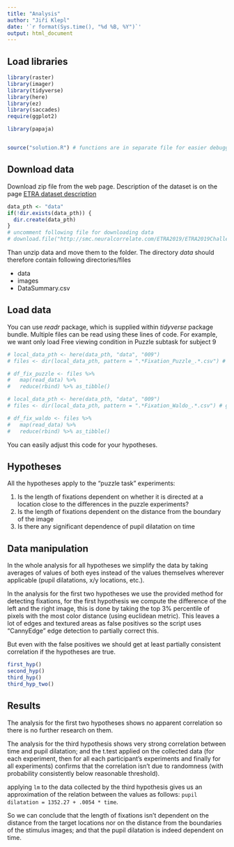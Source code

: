 ```yaml
---
title: "Analysis"
author: "Jiří Klepl"
date: '`r format(Sys.time(), "%d %B, %Y")`'
output: html_document
---
```


## Load libraries

```r
library(raster)
library(imager)
library(tidyverse)
library(here)
library(ez)
library(saccades)
require(ggplot2) 

library(papaja)


source("solution.R") # functions are in separate file for easier debugging
```

## Download data

Download zip file from the web page. Description of the dataset is on the page [ETRA dataset description](https://etra.acm.org/2019/challenge.html)

```r
data_pth <- "data"
if(!dir.exists(data_pth)) {
  dir.create(data_pth)
}
# uncomment following file for downloading data
# download.file("http://smc.neuralcorrelate.com/ETRA2019/ETRA2019Challenge.zip",here(data_pth,"ETRA2019Challenge.zip"))
```

Than unzip data and move them to the folder. The directory *data* should therefore contain following directories/files

- data
- images
- DataSummary.csv

## Load data

You can use *readr* package, which is supplied within *tidyverse* package bundle. Multiple files can be read using these lines of code. For example, we want only load Free viewing condition in Puzzle subtask for subject 9

```r
# local_data_pth <- here(data_pth, "data", "009")
# files <- dir(local_data_pth, pattern = ".*Fixation_Puzzle_.*.csv") # get file names

# df_fix_puzzle <- files %>%
#   map(read_data) %>% 
#   reduce(rbind) %>% as_tibble()

# local_data_pth <- here(data_pth, "data", "009")
# files <- dir(local_data_pth, pattern = ".*Fixation_Waldo_.*.csv") # get file names

# df_fix_waldo <- files %>%
#   map(read_data) %>% 
#   reduce(rbind) %>% as_tibble()

```

You can easily adjust this code for your hypotheses.

## Hypotheses

All the hypotheses apply to the "puzzle task" experiments:

1. Is the length of fixations dependent on whether it is directed at a location close to the differences in the puzzle experiments?
2. Is the length of fixations dependent on the distance from the boundary of the image
3. Is there any significant dependence of pupil dilatation on time

## Data manipulation

In the whole analysis for all hypotheses we simplify the data by taking averages of values of both eyes instead of the values themselves wherever applicable (pupil dilatations, x/y locations, etc.).

In the analysis for the first two hypotheses we use the provided method for detecting fixations, for the first hypothesis we compute the difference of the left and the right image, this is done by taking the top 3% percentile of pixels with the most color distance (using euclidean metric). This leaves a lot of edges and textured areas as false positives so the script uses "CannyEdge" edge detection to partially correct this.

But even with the false positives we should get at least partially consistent correlation if the hypotheses are true.

```r
first_hyp()
second_hyp()
third_hyp()
third_hyp_two()
```

## Results

The analysis for the first two hypotheses shows no apparent correlation so there is no further research on them.

The analysis for the third hypothesis shows very strong correlation between time and pupil dilatation; and the t.test applied on the collected data (for each experiment, then for all each participant's experiments and finally for all experiments) confirms that the correlation isn't due to randomness (with probability consistently below reasonable threshold).

applying `lm` to the data collected by the third hypothesis gives us an approximation of the relation between the values as follows: `pupil dilatation = 1352.27 + .0054 * time`.

So we can conclude that the length of fixations isn't dependent on the distance from the target locations nor on the distance from the boundaries of the stimulus images; and that the pupil dilatation is indeed dependent on time.
